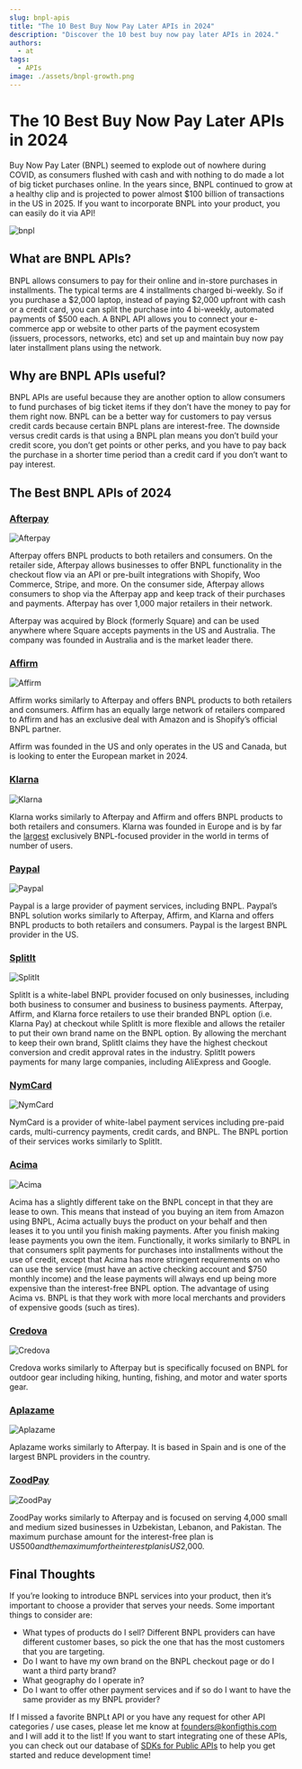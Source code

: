 ```yaml
---
slug: bnpl-apis
title: "The 10 Best Buy Now Pay Later APIs in 2024"
description: "Discover the 10 best buy now pay later APIs in 2024."
authors:
  - at
tags:
  - APIs
image: ./assets/bnpl-growth.png
---
```


# The 10 Best Buy Now Pay Later APIs in 2024

Buy Now Pay Later (BNPL) seemed to explode out of nowhere during COVID, as consumers flushed with cash and with nothing to do made a lot of big ticket purchases online. In the years since, BNPL continued to grow at a healthy clip and is projected to power almost $100 billion of transactions in the US in 2025. If you want to incorporate BNPL into your product, you can easily do it via API!

![bnpl](./assets/bnpl-growth.png)


## What are BNPL APIs?

BNPL allows consumers to pay for their online and in-store purchases in installments. The typical terms are 4 installments charged bi-weekly. So if you purchase a $2,000 laptop, instead of paying $2,000 upfront with cash or a credit card, you can split the purchase into 4 bi-weekly, automated payments of $500 each. A BNPL API allows you to connect your e-commerce app or website to other parts of the payment ecosystem (issuers, processors, networks, etc) and set up and maintain buy now pay later installment plans using the network.

## Why are BNPL APIs useful?

BNPL APIs are useful because they are another option to allow consumers to fund purchases of big ticket items if they don’t have the money to pay for them right now. BNPL can be a better way for customers to pay versus credit cards because certain BNPL plans are interest-free. The downside versus credit cards is that using a BNPL plan means you don’t build your credit score, you don’t get points or other perks, and you have to pay back the purchase in a shorter time period than a credit card if you don’t want to pay interest.

## The Best BNPL APIs of 2024

### [Afterpay](https://www.afterpay.com/en-US)

![Afterpay](./assets/afterpay.png)

Afterpay offers BNPL products to both retailers and consumers. On the retailer side, Afterpay allows businesses to offer BNPL functionality in the checkout flow via an API or pre-built integrations with Shopify, Woo Commerce, Stripe, and more. On the consumer side, Afterpay allows consumers to shop via the Afterpay app and keep track of their purchases and payments. Afterpay has over 1,000 major retailers in their network. 

Afterpay was acquired by Block (formerly Square) and can be used anywhere where Square accepts payments in the US and Australia. The company was founded in Australia and is the market leader there.

### [Affirm](https://www.affirm.com/)

![Affirm](./assets/affirm.png)

Affirm works similarly to Afterpay and offers BNPL products to both retailers and consumers. Affirm has an equally large network of retailers compared to Affirm and has an exclusive deal with Amazon and is Shopify’s official BNPL partner.

Affirm was founded in the US and only operates in the US and Canada, but is looking to enter the European market in 2024.

### [Klarna](https://www.klarna.com/)

![Klarna](./assets/klarna.png)

Klarna works similarly to Afterpay and Affirm and offers BNPL products to both retailers and consumers. Klarna was founded in Europe and is by far the [largest](https://explodingtopics.com/blog/bnpl-stats) exclusively BNPL-focused provider in the world in terms of number of users.

### [Paypal](https://www.paypal.com/us/enterprise/payment-processing/accept-pay-later)

![Paypal](./assets/paypal.png)

Paypal is a large provider of payment services, including BNPL. Paypal’s BNPL solution works similarly to Afterpay, Affirm, and Klarna and offers BNPL products to both retailers and consumers. Paypal is the largest BNPL provider in the US.

### [SplitIt](https://www.splitit.com/)

![SplitIt](./assets/splitit.png)

SplitIt is a white-label BNPL provider focused on only businesses, including both business to consumer and business to business payments. Afterpay, Affirm, and Klarna force retailers to use their branded BNPL option (i.e. Klarna Pay) at checkout while SplitIt is more flexible and allows the retailer to put their own brand name on the BNPL option. By allowing the merchant to keep their own brand, SplitIt claims they have the highest checkout conversion and credit approval rates in the industry. SplitIt powers payments for many large companies, including AliExpress and Google.

### [NymCard](https://nymcard.com/)

![NymCard](./assets/nymcard.png)

NymCard is a provider of white-label payment services including pre-paid cards, multi-currency payments, credit cards, and BNPL. The BNPL portion of their services works similarly to SplitIt. 

### [Acima](https://www.acima.com/)

![Acima](./assets/acima.png)

Acima has a slightly different take on the BNPL concept in that they are lease to own. This means that instead of you buying an item from Amazon using BNPL, Acima actually buys the product on your behalf and then leases it to you until you finish making payments. After you finish making lease payments you own the item. Functionally, it works similarly to BNPL in that consumers split payments for purchases into installments without the use of credit, except that Acima has more stringent requirements on who can use the service (must have an active checking account and $750 monthly income) and the lease payments will always end up being more expensive than the interest-free BNPL option. The advantage of using Acima vs. BNPL is that they work with more local merchants and providers of expensive goods (such as tires). 

### [Credova](https://credova.com/)

![Credova](./assets/credova.png)

Credova works similarly to Afterpay but is specifically focused on BNPL for outdoor gear including hiking, hunting, fishing, and motor and water sports gear. 

### [Aplazame](https://aplazame.com/)

![Aplazame](./assets/aplazame.png)

Aplazame works similarly to Afterpay. It is based in Spain and is one of the largest BNPL providers in the country. 

### [ZoodPay](https://www.zood.biz/pay)

![ZoodPay](./assets/zoodpay.png)

ZoodPay works similarly to Afterpay and is focused on serving 4,000 small and medium sized businesses in Uzbekistan, Lebanon, and Pakistan. The maximum purchase amount for the interest-free plan is US$500 and the maximum for the interest plan is US$2,000. 

## Final Thoughts

If you’re looking to introduce BNPL services into your product, then it’s important to choose a provider that serves your needs. Some important things to consider are:

- What types of products do I sell? Different BNPL providers can have different customer bases, so pick the one that has the most customers that you are targeting.
- Do I want to have my own brand on the BNPL checkout page or do I want a third party brand?
- What geography do I operate in?
- Do I want to offer other payment services and if so do I want to have the same provider as my BNPL provider?

If I missed a favorite BNPLt API or you have
any request for other API categories / use cases, please let me know at
founders@konfigthis.com and I will add it to the list! If you want to start
integrating one of these APIs, you can check out our database of [SDKs for
Public APIs](https://konfigthis.com/sdk/category/all) to help you get started
and reduce development time!
